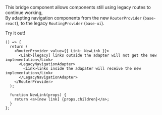 
This bridge component allows components still using legacy routes to continue working,  
By adapting navigation components from the new `RouterProvider` (`base-react`), to the legacy `RoutingProvider` (`base-ui`).

Try it out!

```tsx live
() => {
  return (
    <RouterProvider value={{ Link: NewLink }}>
      <Link>[legacy] links outside the adapter will not get the new implementation</Link>
      <LegacyNavigationAdapter>
        <Link>links inside the adapater will receive the new implementation</Link>
      </LegacyNavigationAdapter>
    </RouterProvider>
  );

  function NewLink(props) {
    return <a>[new link] {props.children}</a>;
  }
};
```
